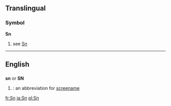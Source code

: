 ==Translingual==
===Symbol===
'''Sn'''
# see [[Sn]]
----
==English==

==={{abbreviation}}===
'''sn''' or '''SN'''
# {{cattag|internet}}: an abbreviation for [[screename]]

[[fr:Sn]]
[[ja:Sn]]
[[pl:Sn]]